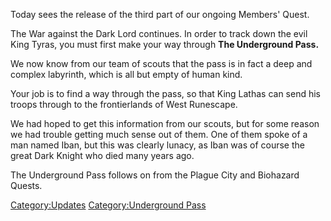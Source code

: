 {{Update|date=3 March 2003}}

Today sees the release of the third part of our ongoing Members' Quest.

The War against the Dark Lord continues. In order to track down the evil King Tyras, you must first make your way through '''The Underground Pass.'''

We now know from our team of scouts that the pass is in fact a deep and complex labyrinth, which is all but empty of human kind.

Your job is to find a way through the pass, so that King Lathas can send his troops through to the frontierlands of West Runescape.

We had hoped to get this information from our scouts, but for some reason we had trouble getting much sense out of them. One of them spoke of a man named Iban, but this was clearly lunacy, as Iban was of course the great Dark Knight who died many years ago.

The Underground Pass follows on from the Plague City and Biohazard Quests.
[[Category:Updates]]
[[Category:Underground Pass]]
